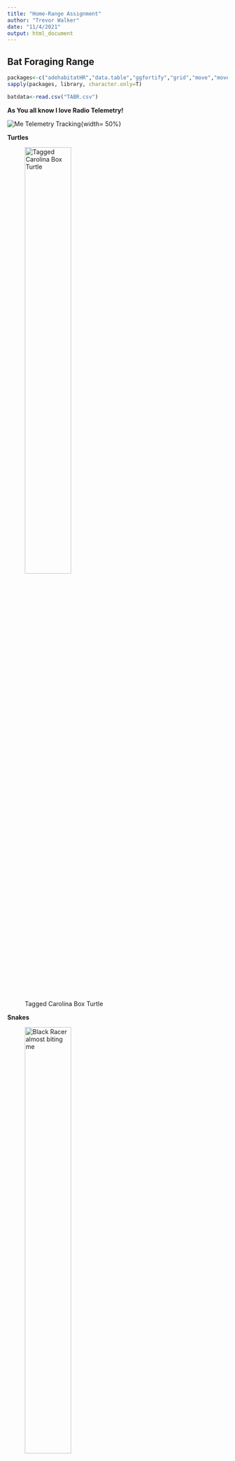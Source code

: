 ```yaml
---
title: "Home-Range Assignment"
author: "Trevor Walker"
date: "11/4/2021"
output: html_document
---
```


## Bat Foraging Range


```r
packages<-c("adehabitatHR","data.table","ggfortify","grid","move","moveVis","OpenStreetMap","pbapply","plotly","rgdal","sp","tidyverse","viridis")
sapply(packages, library, character.only=T)

batdata<-read.csv("TABR.csv")
```

**As You all know I love Radio Telemetry!**

![Me Telemetry Tracking](Images/Telemetry.jpg){width= 50%}




**Turtles**

![Tagged Carolina Box Turtle](Images/turtle.jpg){width=50%}


**Snakes**

![Black Racer almost biting me](Images/Snake.jpg){width=50%}


**And of Course Bats!**

![Mexican Free-Tailed Bat](Images/TABR.jpg){width=50%}

Theses Guys tracked these bats from a Cessna Airplane and mapped their flightpaths through a single night



![Cessna 172](Images/Cessna_172.jpg){width=50%}
## QAQC Plot


```r
qaqc_plot <- ggplot() + geom_point(data=batdata, 
                                   aes(latitude,longitude,
                                       color=individual)) +
  labs(x="Latitude", y="Longitude") +
  guides(color=guide_legend("Identifier"))

ggplotly(qaqc_plot)
```

## Plot Over Background



```r
lapply(split(batdata, batdata$individual), 
       function(x)write.csv(x, file = paste(x$individual[1],".csv", sep = ""), row.names = FALSE))

files <- list.files(path = ".", pattern = "[0-9]", full.names = TRUE)

mapdata_raster <- openmap(c(max(batdata$latitude)+0.010, min(batdata$longitude)-0.010), + 
                            c(min(batdata$latitude)-0.010, max(batdata$longitude)+0.010), type = "bing")


mapdata_raster_proj <- openproj(mapdata_raster, projection = "+proj=longlat +datum=WGS84")
```


```r


autoplot.OpenStreetMap(mapdata_raster_proj, expand = TRUE) + theme_bw() +
  theme(legend.position="bottom") +
  theme(panel.border = element_rect(colour = "black", fill=NA, size=1)) +
  geom_point(data=batdata, aes(longitude,latitude,
                            color=individual), size = 3, alpha = 0.8) +
  theme(axis.title = element_text(face="bold")) + labs(x="Longitude",
                                                       y="Latitude") + guides(color=guide_legend("Identifier"))
```

```r
mcp_raster <- function(files){
  data <- read.csv(file = files)
  x <- as.data.frame(data$longitude)
  y <- as.data.frame(data$latitude)
  xy <- c(x,y)
  data.proj <- SpatialPointsDataFrame(xy,data, proj4string = CRS("+proj=longlat +datum=WGS84"))
  xy <- SpatialPoints(data.proj@coords)
  mcp.out <- mcp(xy, percent=100, unout="km2")
  mcp.points <- cbind((data.frame(xy)),data$individual)
  colnames(mcp.points) <- c("x","y", "identifier")
  mcp.poly <- fortify(mcp.out, region = "id")
  units <- grid.text(paste(round(mcp.out@data$area,2),"ha"), x=0.85,  y=0.95,
                     gp=gpar(fontface=4, col="white", cex=0.9), draw = FALSE)
  mcp.plot <- autoplot.OpenStreetMap(mapdata_raster_proj, expand = TRUE) + theme_bw() + theme(legend.position="none") +
    theme(panel.border = element_rect(colour = "black", fill=NA, size=1)) +
    geom_polygon(data=mcp.poly, aes(x=mcp.poly$long, y=mcp.poly$lat), alpha=0.8) +
    geom_point(data=mcp.points, aes(x=x, y=y)) + 
    labs(x="Longitude", y="Latitude", title=mcp.points$identifier) +
    theme(legend.position="none", plot.title = element_text(face = "bold", hjust = 0.5)) + 
    annotation_custom(units)
  mcp.plot
}

pblapply(files, mcp_raster)
```


```r
kde_raster <- function(filename){
  data <- read.csv(file = filename)
  x <- as.data.frame(data$longitude)
  y <- as.data.frame(data$latitude)
  xy <- c(x,y)
  data.proj <- SpatialPointsDataFrame(xy,data, proj4string = CRS("+proj=longlat +datum=WGS84"))
  xy <- SpatialPoints(data.proj@coords)
  kde<-kernelUD(xy, h="href", kern="bivnorm", grid=100)
  ver <- getverticeshr(kde, 95)
  kde.points <- cbind((data.frame(data.proj@coords)),data$individual)
  colnames(kde.points) <- c("x","y","identifier")
  kde.poly <- fortify(ver, region = "id")
  units <- grid.text(paste(round(ver$area,2)," ha"), x=0.85,  y=0.95,
                     gp=gpar(fontface=4, col="white", cex=0.9), draw = FALSE)
  kde.plot <- autoplot.OpenStreetMap(mapdata_raster_proj, expand = TRUE) + theme_bw() + theme(legend.position="none") +
    theme(panel.border = element_rect(colour = "black", fill=NA, size=1)) +
    geom_polygon(data=kde.poly, aes(x=kde.poly$long, y=kde.poly$lat), alpha = 0.8) +
    geom_point(data=kde.points, aes(x=x, y=y)) +
    labs(x="Longitude", y="Latitude", title=kde.points$identifier) +
    theme(legend.position="none", plot.title = element_text(face = "bold", hjust = 0.5)) + 
    annotation_custom(units)
  kde.plot
}

pblapply(files, kde_raster)
```











